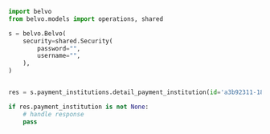 ```python DetailPaymentInstitution.py
import belvo
from belvo.models import operations, shared

s = belvo.Belvo(
    security=shared.Security(
        password="",
        username="",
    ),
)


res = s.payment_institutions.detail_payment_institution(id='a3b92311-1888-449f-acaa-49ae28d68fcd')

if res.payment_institution is not None:
    # handle response
    pass
```
